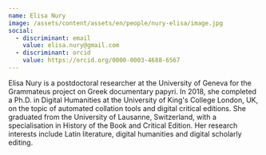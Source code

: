 ```yaml
---
name: Elisa Nury
image: /assets/content/assets/en/people/nury-elisa/image.jpg
social:
  - discriminant: email
    value: elisa.nury@gmail.com
  - discriminant: orcid
    value: https://orcid.org/0000-0003-4688-6567
---
```

Elisa Nury is a postdoctoral researcher at the University of Geneva for the Grammateus project on Greek documentary papyri. In 2018, she completed a Ph.D. in Digital Humanities at the University of King's College London, UK, on the topic of automated collation tools and digital critical editions. She graduated from the University of Lausanne, Switzerland, with a specialisation in History of the Book and Critical Edition. Her research interests include Latin literature, digital humanities and digital scholarly editing.